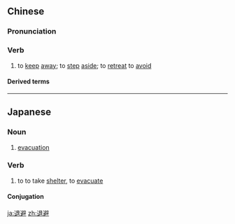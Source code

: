 ==Chinese==
{{zh-forms}}

===Pronunciation===
{{zh-pron
|m=tuìbì
|c=teoi3 bei6
|mn=qz,xm,zz:thòe-pī
|cat=v
}}

===Verb===
{{zh-verb}}

# to [[keep]] [[away]]; to [[step]] [[aside]]; to [[retreat]] to [[avoid]]

====Derived terms====
{{zh-der|退避三舍}}

----

==Japanese==
{{ja-kanjitab|たい|ひ|yomi=o}}

===Noun===
{{ja-noun|たいひ}}

# [[evacuation]]

===Verb===
{{ja-verb-suru|たいひ}}

# to to take [[shelter]], to [[evacuate]]

====Conjugation====
{{ja-suru|たいひ}}

[[ja:退避]]
[[zh:退避]]